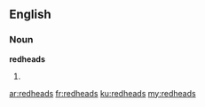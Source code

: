 ==English==

===Noun===
'''redheads'''

# {{plural of|[[redhead]]}}

[[ar:redheads]]
[[fr:redheads]]
[[ku:redheads]]
[[my:redheads]]